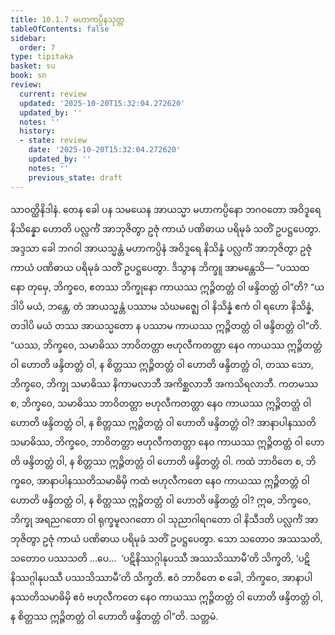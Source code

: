 ```yaml
---
title: 10.1.7 မဟာကပ္ပိနသုတ္တ
tableOfContents: false
sidebar:
  order: 7
type: tipitaka
basket: su
book: sn
review:
  current: review
  updated: '2025-10-20T15:32:04.272620'
  updated_by: ''
  notes: ''
  history:
  - state: review
    date: '2025-10-20T15:32:04.272620'
    updated_by: ''
    notes: ''
    previous_state: draft
---
```



<DynamicBreadcrumb />


<ReviewStatus review={frontmatter.review} showDetails={true} />

<HypothesisAnnotation frontmatter={frontmatter} />

<Division number="983" book="sn" e="ch" v="18" p="429">

<Paragraph number="1665" book="sn">
သာဝတ္ထိနိဒါနံ. တေန ခေါ ပန သမယေန အာယသ္မာ မဟာကပ္ပိနော ဘဂဝတော အဝိဒူရေ နိသိန္နော ဟောတိ ပလ္လင်္ကံ အာဘုဇိတွာ ဥဇုံ ကာယံ ပဏိဓာယ ပရိမုခံ သတိံ ဥပဋ္ဌပေတွာ. အဒ္ဒသာ ခေါ ဘဂဝါ အာယသ္မန္တံ မဟာကပ္ပိနံ အဝိဒူရေ နိသိန္နံ ပလ္လင်္ကံ အာဘုဇိတွာ ဥဇုံ ကာယံ ပဏိဓာယ ပရိမုခံ သတိံ ဥပဋ္ဌပေတွာ. ဒိသွာန ဘိက္ခူ အာမန္တေသိ—
</Paragraph>

<Paragraph number="1666" book="sn">
“ပဿထ နော တုမှေ, ဘိက္ခဝေ, ဧတဿ ဘိက္ခုနော ကာယဿ ဣဉ္ဇိတတ္တံ ဝါ ဖန္ဒိတတ္တံ ဝါ”တိ? “ယဒါပိ မယံ, ဘန္တေ, တံ အာယသ္မန္တံ ပဿာမ သံဃမဇ္ဈေ ဝါ နိသိန္နံ ဧကံ ဝါ ရဟော နိသိန္နံ, တဒါပိ မယံ တဿ အာယသ္မတော န ပဿာမ ကာယဿ ဣဉ္ဇိတတ္တံ ဝါ ဖန္ဒိတတ္တံ ဝါ”တိ.
</Paragraph>

<Paragraph number="1667" book="sn">
“ယဿ, ဘိက္ခဝေ, သမာဓိဿ ဘာဝိတတ္တာ ဗဟုလီကတတ္တာ နေဝ ကာယဿ ဣဉ္ဇိတတ္တံ ဝါ ဟောတိ ဖန္ဒိတတ္တံ ဝါ, န စိတ္တဿ ဣဉ္ဇိတတ္တံ ဝါ ဟောတိ ဖန္ဒိတတ္တံ ဝါ, တဿ သော, ဘိက္ခဝေ, ဘိက္ခု သမာဓိဿ နိကာမလာဘီ အကိစ္ဆလာဘီ အကသိရလာဘီ. ကတမဿ စ, ဘိက္ခဝေ, သမာဓိဿ ဘာဝိတတ္တာ ဗဟုလီကတတ္တာ နေဝ ကာယဿ ဣဉ္ဇိတတ္တံ ဝါ ဟောတိ ဖန္ဒိတတ္တံ ဝါ, န စိတ္တဿ ဣဉ္ဇိတတ္တံ ဝါ ဟောတိ ဖန္ဒိတတ္တံ ဝါ?
</Paragraph>

<Paragraph number="1668" book="sn">
အာနာပါနဿတိသမာဓိဿ, ဘိက္ခဝေ, ဘာဝိတတ္တာ ဗဟုလီကတတ္တာ နေဝ ကာယဿ ဣဉ္ဇိတတ္တံ ဝါ ဟောတိ ဖန္ဒိတတ္တံ ဝါ, န စိတ္တဿ ဣဉ္ဇိတတ္တံ ဝါ ဟောတိ ဖန္ဒိတတ္တံ ဝါ. ကထံ ဘာဝိတေ စ, ဘိက္ခဝေ, အာနာပါနဿတိသမာဓိမှိ ကထံ ဗဟုလီကတေ နေဝ ကာယဿ ဣဉ္ဇိတတ္တံ ဝါ ဟောတိ ဖန္ဒိတတ္တံ ဝါ, န စိတ္တဿ ဣဉ္ဇိတတ္တံ ဝါ ဟောတိ ဖန္ဒိတတ္တံ ဝါ?
</Paragraph>

<Paragraph number="1669" book="sn">
ဣဓ, ဘိက္ခဝေ, ဘိက္ခု အရညဂတော ဝါ ရုက္ခမူလဂတော ဝါ သုညာဂါရဂတော ဝါ နိသီဒတိ ပလ္လင်္ကံ အာဘုဇိတွာ ဥဇုံ ကာယံ ပဏိဓာယ ပရိမုခံ သတိံ ဥပဋ္ဌပေတွာ. သော သတောဝ အဿသတိ, သတောဝ ပဿသတိ …ပေ…  ‘ပဋိနိဿဂ္ဂါနုပဿီ အဿသိဿာမီ’တိ သိက္ခတိ, ‘ပဋိနိဿဂ္ဂါနုပဿီ ပဿသိဿာမီ’တိ သိက္ခတိ. ဧဝံ ဘာဝိတေ စ ခေါ, ဘိက္ခဝေ, အာနာပါနဿတိသမာဓိမှိ ဧဝံ ဗဟုလီကတေ နေဝ ကာယဿ ဣဉ္ဇိတတ္တံ ဝါ ဟောတိ ဖန္ဒိတတ္တံ ဝါ, န စိတ္တဿ ဣဉ္ဇိတတ္တံ ဝါ ဟောတိ ဖန္ဒိတတ္တံ ဝါ”တိ.

</Paragraph>
</Division>

<Paragraph number="1670" type="center" book="sn">
သတ္တမံ.
</Paragraph>